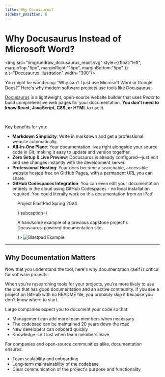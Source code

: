 ```yaml
---
title: Why Docusaurus?
sidebar_position: 8
---
```



# Why Docusaurus Instead of Microsoft Word?

<img src="/img/undraw_docusaurus_react.svg" style={{float:"left", marginTop:"5px", marginRight:"15px", marginBottom:"5px"
}} alt="Docusaurus Illustration" width="300"/>

You might be wondering: "Why can't I just use Microsoft Word or Google Docs?" Here's why modern software projects use tools like Docusaurus:

[Docusaurus](https://docusaurus.io) is a lightweight, open-source website builder that uses *React* to build comprehensive web pages for your documentation. **You don't need to know React, JavaScript, CSS, or HTML** to use it.

<br/>

Key benefits for you:

<div className="benefits-layout">
<div className="benefits-text">

- **Markdown Simplicity**: Write in markdown and get a professional website automatically.
- **All-in-One Place**: Your documentation lives right alongside your source code in Git, making it easy to update and version together.
- **Zero Setup & Live Preview**: Docusaurus is already configured—just edit and see changes instantly with the development server.
- **Professional Hosting**: Your docs become a searchable, accessible website hosted free on GitHub Pages, with a permanent URL you can share.
- **GitHub Codespaces Integration**: You can even edit your documentation entirely in the cloud using GitHub Codespaces - no local installation required. You could literally work on this documentation from an iPad!
</div>

<div className="benefits-image">
    <Figure id="blastpad-example" caption={<a href="https://capstone-projects-2024-spring.github.io/project-blastpad/"><p>Project BlastPad Spring 2024</p></a>} subcaption={<p>A handsome example of a previous capstone project's <br/> Docusaurus-powered documentation site.</p>}>
    <img src="/img/blastpad-example.png"  alt="Blastpad Example" style={{maxWidth:"400px", width: "100%", height: "auto"}} />
</Figure>
</div>
</div>


---

## Why Documentation Matters

Now that you understand the tool, here's why documentation itself is critical for software projects:

When you're researching tools for your projects, you're more likely to use the one that has good documentation and an active community. If you see a project on GitHub with no README file, you probably skip it because you don't know where to start.

Large companies expect you to document your code so that:
- Management can add more team members when necessary
- The codebase can be maintained 20 years down the road
- New developers can onboard quickly
- Knowledge isn't lost when team members leave

For companies and open-source communities alike, documentation ensures:
- Team scalability and onboarding
- Long-term maintainability of the codebase
- Clear communication of the project's purpose and functionality

